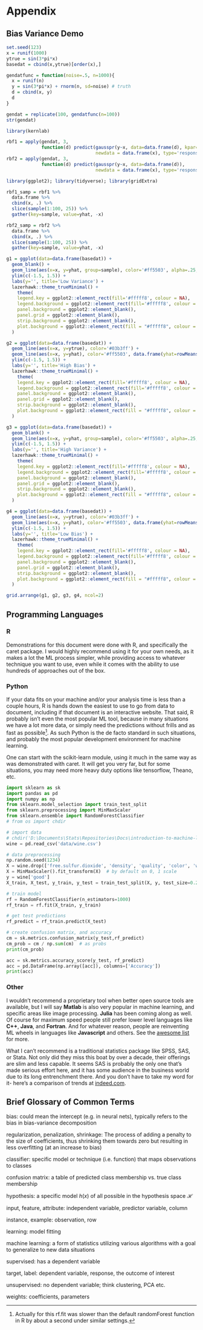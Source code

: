 # Appendix


## Bias Variance Demo

```r
set.seed(123)
x = runif(1000)
ytrue = sin(3*pi*x)
basedat = cbind(x,ytrue)[order(x),]

gendatfunc = function(noise=.5, n=1000){
  x = runif(n)
  y = sin(3*pi*x) + rnorm(n, sd=noise) # truth
  d = cbind(x, y)
  d
}

gendat = replicate(100, gendatfunc(n=100))
str(gendat)

library(kernlab)

rbf1 = apply(gendat, 3, 
             function(d) predict(gausspr(y~x, data=data.frame(d), kpar=list(sigma=.5)), 
                                 newdata = data.frame(x), type='response'))
rbf2 = apply(gendat, 3, 
             function(d) predict(gausspr(y~x, data=data.frame(d)), 
                                 newdata = data.frame(x), type='response') )

library(ggplot2); library(tidyverse); library(gridExtra)

rbf1_samp = rbf1 %>% 
  data.frame %>% 
  cbind(x, .) %>%
  slice(sample(1:100, 25)) %>% 
  gather(key=sample, value=yhat, -x)

rbf2_samp = rbf2 %>% 
  data.frame %>% 
  cbind(x, .) %>%
  slice(sample(1:100, 25)) %>% 
  gather(key=sample, value=yhat, -x)

g1 = ggplot(data=data.frame(basedat)) +
  geom_blank() +
  geom_line(aes(x=x, y=yhat, group=sample), color='#ff5503', alpha=.25, data=rbf1_samp) +
  ylim(c(-1.5, 1.5)) +
  labs(y='', title='Low Variance') + 
  lazerhawk::theme_trueMinimal() +
    theme(
    legend.key = ggplot2::element_rect(fill='#fffff8', colour = NA),
    legend.background = ggplot2::element_rect(fill='#fffff8', colour = NA),
    panel.background = ggplot2::element_blank(),
    panel.grid = ggplot2::element_blank(),
    strip.background = ggplot2::element_blank(),
    plot.background = ggplot2::element_rect(fill = "#fffff8", colour = NA)
  )

g2 = ggplot(data=data.frame(basedat)) +
  geom_line(aes(x=x, y=ytrue), color='#03b3ff') +
  geom_line(aes(x=x, y=yhat), color='#ff5503', data.frame(yhat=rowMeans(rbf1))) +
  ylim(c(-1.5, 1.5)) +
  labs(y='', title='High Bias') + 
  lazerhawk::theme_trueMinimal() +
    theme(
    legend.key = ggplot2::element_rect(fill='#fffff8', colour = NA),
    legend.background = ggplot2::element_rect(fill='#fffff8', colour = NA),
    panel.background = ggplot2::element_blank(),
    panel.grid = ggplot2::element_blank(),
    strip.background = ggplot2::element_blank(),
    plot.background = ggplot2::element_rect(fill = "#fffff8", colour = NA)
  )

g3 = ggplot(data=data.frame(basedat)) +
  geom_blank() +
  geom_line(aes(x=x, y=yhat, group=sample), color='#ff5503', alpha=.25, data=rbf2_samp) +
  ylim(c(-1.5, 1.5)) +
  labs(y='', title='High Variance') + 
  lazerhawk::theme_trueMinimal() +
    theme(
    legend.key = ggplot2::element_rect(fill='#fffff8', colour = NA),
    legend.background = ggplot2::element_rect(fill='#fffff8', colour = NA),
    panel.background = ggplot2::element_blank(),
    panel.grid = ggplot2::element_blank(),
    strip.background = ggplot2::element_blank(),
    plot.background = ggplot2::element_rect(fill = "#fffff8", colour = NA)
  )

g4 = ggplot(data=data.frame(basedat)) +
  geom_line(aes(x=x, y=ytrue), color='#03b3ff') +
  geom_line(aes(x=x, y=yhat), color='#ff5503', data.frame(yhat=rowMeans(rbf2))) +
  ylim(c(-1.5, 1.5)) +
  labs(y='', title='Low Bias') + 
  lazerhawk::theme_trueMinimal() +
    theme(
    legend.key = ggplot2::element_rect(fill='#fffff8', colour = NA),
    legend.background = ggplot2::element_rect(fill='#fffff8', colour = NA),
    panel.background = ggplot2::element_blank(),
    panel.grid = ggplot2::element_blank(),
    strip.background = ggplot2::element_blank(),
    plot.background = ggplot2::element_rect(fill = "#fffff8", colour = NA)
  )

grid.arrange(g1, g2, g3, g4, ncol=2)
```



## Programming Languages

### R

Demonstrations for this document were done with R, and specifically the <span class="pack">caret</span> package. I would highly recommend using it for your own needs, as it makes a lot the ML process simpler, while providing access to whatever technique you want to use, even while it comes with the ability to use hundreds of approaches out of the box.  

### Python

If your data fits on your machine and/or your analysis time is less than a couple hours, R is hands down the easiest to use to go from data to document, including if that document is an interactive website.  That said, R probably isn't even the most popular ML tool, because in many situations we have a lot more data, or simply need the predictions without frills and as fast as possible[^rfaster].  As such Python is the de facto standard in such situations, and probably the most popular development environment for machine learning.

One can start with the <span class="pack">scikit</span>-learn module, using it much in the same way as was demonstrated with caret.  It will get you very far, but for some situations, you may need more heavy duty options like <span class="pack">tensorflow</span>, <span class="pack">Theano</span>, etc.

```python
import sklearn as sk
import pandas as pd
import numpy as np
from sklearn.model_selection import train_test_split
from sklearn.preprocessing import MinMaxScaler
from sklearn.ensemble import RandomForestClassifier
# from os import chdir

# import data
# chdir('D:\Documents\Stats\Repositories\Docs\introduction-to-machine-learning')
wine = pd.read_csv('data/wine.csv')

# data preprocessing
np.random.seed(1234)
X = wine.drop(['free.sulfur.dioxide', 'density', 'quality', 'color', 'white','good'], axis=1)
X = MinMaxScaler().fit_transform(X)  # by default on 0, 1 scale
y = wine['good']
X_train, X_test, y_train, y_test = train_test_split(X, y, test_size=0.2)

# train model
rf = RandomForestClassifier(n_estimators=1000)
rf_train = rf.fit(X_train, y_train)

# get test predictions
rf_predict = rf_train.predict(X_test)

# create confusion matrix, and accuracy
cm = sk.metrics.confusion_matrix(y_test,rf_predict)
cm_prob = cm / np.sum(cm)  # as probs
print(cm_prob)

acc = sk.metrics.accuracy_score(y_test, rf_predict)
acc = pd.DataFrame(np.array([acc]), columns=['Accuracy'])
print(acc)
```


### Other

I wouldn't recommend a proprietary tool when better open source tools are available, but I will say **Matlab** is also very popular in machine learning, and specific areas like image processing. **Julia** has been coming along as well.  Of course for maximum speed people still prefer lower level languages like **C++**, **Java**, and **Fortran**. And for whatever reason, people are reinventing ML wheels in languages like **Javascript** and others.  See the [awesome list](https://github.com/josephmisiti/awesome-machine-learning) for more.

What I can't recommend is a traditional statistics package like SPSS, SAS, or Stata. Not only did they miss this boat by over a decade, their offerings are slim and less capable.  It seems SAS is probably the only one that's made serious effort here, and it has some audience in the business world due to its long entrenchment there.  And you don't have to take my word for it- here's a comparison of trends at [indeed.com](https://www.indeed.com/jobtrends/q-R-and-%28%22machine-learning%22-or-%22data-science%22%29-q-python-and-%28%22machine-learning%22-or-%22data-science%22%29-q-SAS-and-%28%22machine-learning%22-or-%22data-science%22%29-q-SPSS-and-%28%22machine-learning%22-or-%22data-science%22%29-q-Stata-and-%28%22machine-learning%22-or-%22data-science%22%29-q-Matlab-and-%28%22machine-learning%22-or-%22data-science%22%29.html).


## Brief Glossary of Common Terms


<span class="emph">bias</span>: could mean the intercept (e.g. in neural nets), typically refers to the bias in bias-variance decomposition

<span class="emph">regularization, penalization, shrinkage</span>: The process of adding a penalty to the size of coefficients, thus shrinking them towards zero but resulting in less overfitting (at an increase to bias)

<span class="emph">classifier</span>: specific model or technique (i.e. function) that maps observations to classes

<span class="emph">confusion matrix</span>: a table of predicted class membership vs. true class membership

<span class="emph">hypothesis</span>: a specific model $h(x)$ of all possible in the hypothesis space $\mathcal{H}$

<span class="emph">input, feature, attribute</span>: independent variable, predictor variable, column

<span class="emph">instance, example</span>: observation, row

<span class="emph">learning</span>: model fitting

<span class="emph">machine learning</span>: a form of statistics utilizing various algorithms with a goal to generalize to new data situations

<span class="emph">supervised</span>: has a dependent variable

<span class="emph">target, label</span>: dependent variable, response, the outcome of interest

<span class="emph">unsupervised</span>: no dependent variable; think clustering, PCA etc.

<span class="emph">weights</span>:  coefficients, parameters

[^rfaster]: Actually for this <span class="func">rf.fit</span> was slower than the default <span class="func">randomForest</span> function in R by about a second under similar settings.
